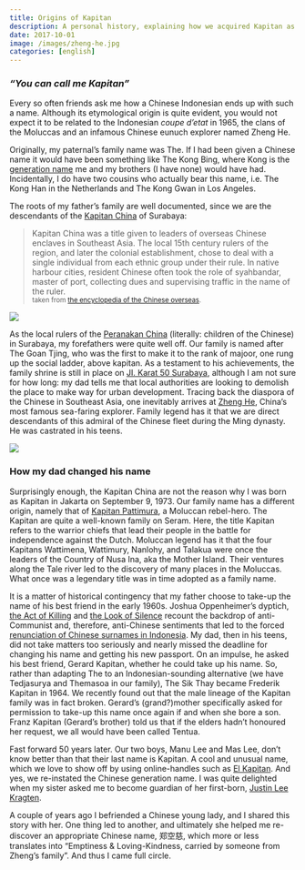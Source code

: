 ```yaml
---
title: Origins of Kapitan
description: A personal history, explaining how we acquired Kapitan as our family name.
date: 2017-10-01
image: /images/zheng-he.jpg
categories: [english]
---
```


### _"You can call me Kapitan"_

Every so often friends ask me how a Chinese Indonesian ends up with such a name. Although its etymological origin is quite evident, you would not expect it to be related to the Indonesian _coupe d'etat_ in 1965, the clans of the Moluccas and an infamous Chinese eunuch explorer named Zheng He.

::: {.grid}
::: {.g-col-8}
Originally, my paternal’s family name was The. If I had been given a Chinese name it would have been something like The Kong Bing, where Kong is the [generation name](https://en.wikipedia.org/wiki/Generation_name) me and my brothers (I have none) would have had. Incidentally, I do have two cousins who actually bear this name, i.e. The Kong Han in the Netherlands and The Kong Gwan in Los Angeles. 

The roots of my father’s family are well documented, since we are the descendants of the [Kapitan China](https://en.wikipedia.org/wiki/Kapitan_Cina) of Surabaya:

> Kapitan China was a title given to leaders of overseas Chinese enclaves in Southeast Asia. The local 15th century rulers of the region, and later the colonial establishment, chose to deal with a single individual from each ethnic group under their rule. In native harbour cities, resident Chinese often took the role of syahbandar, master of port, collecting dues and supervising traffic in the name of the ruler. <br><small class="text-muted">taken from <a href=https://www.goodreads.com/book/show/1326399.The_Encyclopedia_of_the_Chinese_Overseas/>the encyclopedia of the Chinese overseas</a>.</small>
:::

::: {.g-col-4}
![](/images/the-kapitan.jpg)
:::
:::

As the local rulers of the [Peranakan China](https://en.wikipedia.org/wiki/Peranakan) (literally: children of the Chinese) in Surabaya, my forefathers were quite well off. Our family is named after The Goan Tjing, who was the first to make it to the rank of majoor, one rung up the social ladder, above kapitan. As a testament to his achievements, the family shrine is still in place on [JI. Karat 50 Surabaya](https://goo.gl/maps/QzJB9LKaEWv), although I am not sure for how long: my dad tells me that local authorities are looking to demolish the place to make way for urban development. Tracing back the diaspora of the Chinese in Southeast Asia, one inevitably arrives at [Zheng He](https://en.wikipedia.org/wiki/Zheng_He), China’s most famous sea-faring explorer. Family legend has it that we are direct descendants of this admiral of the Chinese fleet during the Ming dynasty. He was castrated in his teens.

![](/images/rumah-sembahyang-the.jpg)

### How my dad changed his name

Surprisingly enough, the Kapitan China are not the reason why I was born as Kapitan in Jakarta on September 9, 1973. Our family name has a different origin, namely that of [Kapitan Pattimura](https://en.wikipedia.org/wiki/Pattimura ), a Moluccan rebel-hero. The Kapitan are quite a well-known family on Seram. Here, the title Kapitan refers to the warrior chiefs that lead their people in the battle for independence against the Dutch. Moluccan legend has it that the four Kapitans Wattimena, Wattimury, Nanlohy, and Talakua were once the leaders of the Country of Nusa Ina, aka the Mother Island. Their ventures along the Tale river led to the discovery of many places in the Moluccas. What once was a legendary title was in time adopted as a family name.

It is a matter of historical contingency that my father choose to take-up the name of his best friend in the early 1960s. Joshua Oppenheimer’s dyptich, [the Act of Killing](https://en.wikipedia.org/wiki/The_Act_of_Killing) and [the Look of Silence](http://thelookofsilence.com/) recount the backdrop of anti-Communist and, therefore, anti-Chinese sentiments that led to the forced [renunciation of Chinese surnames in Indonesia](https://en.wikipedia.org/wiki/Legislation_on_Chinese_Indonesians). My dad, then in his teens, did not take matters too seriously and nearly missed the deadline for changing his name and getting his new passport. On an impulse, he asked his best friend, Gerard Kapitan, whether he could take up his name. So, rather than adapting The to an Indonesian-sounding alternative (we have Tedjasurya and Themasoa in our family), The Sik Thay became Frederik Kapitan in 1964. We recently found out that the male lineage of the Kapitan family was in fact broken. Gerard’s (grand?)mother specifically asked for permission to take-up this name once again if and when she bore a son. Franz Kapitan (Gerard’s brother) told us that if the elders hadn’t honoured her request, we all would have been called Tentua. 

Fast forward 50 years later. Our two boys, Manu Lee and Mas Lee, don’t know better than that their last name is Kapitan. A cool and unusual name, which we love to show off by using online-handles such as [El Kapitan](https://en.wikipedia.org/wiki/El_Capitan). And yes, we re-instated the Chinese generation name. I was quite delighted when my sister asked me to become guardian of her first-born, [Justin Lee Kragten](https://www.facebook.com/justinlee.kragten).

A couple of years ago I befriended a Chinese young lady, and I shared this story with her. One thing led to another, and ultimately she helped me re-discover an appropriate Chinese name, 郑空慈, which more or less translates into "Emptiness & Loving-Kindness, carried by someone from Zheng’s family". And thus I came full circle.
